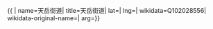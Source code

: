 {{ {{{1|PRC admin/showdata}}}|
name=天岳街道|
title=天岳街道|
lat=|
lng=|
wikidata=Q102028556|
wikidata-original-name=|
arg={{{arg|}}}}}